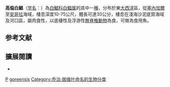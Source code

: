 {{Speciesbox
| status = NE
| status_system = IUCN3.1
| image = Histoire naturelle des poissons (10438572596).jpg
| taxon= Ephippus goreensis
| authority = [[Cuvier|Cuvier]], 1831
| synonyms = *''Chaetodipterus goreensis''<br /><small>Cuvier, 1831</small>
}}

'''高倫白鯧'''（[[学名|学名]]：''{{lang|la|Ephippus goreensis}}''）為[[白鯧科|白鯧科]][[白鲳属|白鲳属]]的其中一[[種|種]]{{r|FishBase}}，分布於東[[大西洋|大西洋]]區，從[[塞內加爾|塞內加爾]]至[[安哥拉|安哥拉]]海域，棲息深度10-75公尺，體長可達30公分，棲息在淺海沙泥底質海域及河口區，屬肉食性，以底棲性及浮游性[[無脊椎動物|無脊椎動物]]為食，可做為食用魚。

== 参考文献 ==
{{reflist|refs=
<ref name="FishBase">{{FishBase_species|genus=Ephippus|species=goreensis|year=2012|month=7}}</ref>
}}

== 擴展閱讀 == 
{{维基物种|Ephippus goreensis}}
*{{commonscat-inline|Ephippus goreensis}}
{{Taxonbar|from=Q2952198}}

[[Category:食用鱼|P]]
[[Category:白鯧屬|goreensis]]
[[Category:乔治·居维叶命名的生物分类|Category:乔治·居维叶命名的生物分类]]


{{鱼类小作品}}